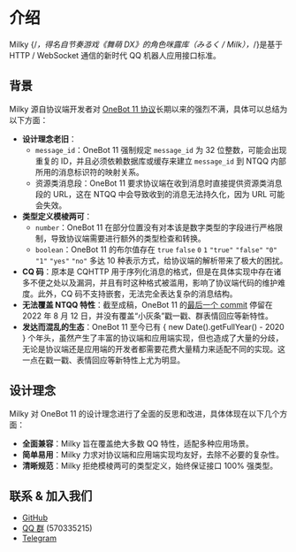 # 介绍

Milky {/*，得名自节奏游戏《舞萌 DX》的角色咪露库（みるく / Milk），*/}是基于 HTTP / WebSocket 通信的新时代 QQ 机器人应用接口标准。

## 背景

Milky 源自协议端开发者对 [OneBot 11 协议](https://11.onebot.dev/)长期以来的强烈不满，具体可以总结为以下方面：

- **设计理念老旧**：
    - `message_id`：OneBot 11 强制规定 `message_id` 为 32 位整数，可能会出现重复的 ID，并且必须依赖数据库或缓存来建立 `message_id` 到 NTQQ 内部所用的消息标识符的映射关系。
    - 资源类消息段：OneBot 11 要求协议端在收到消息时直接提供资源类消息段的 URL，这在 NTQQ 中会导致收到的消息无法持久化，因为 URL 可能会失效。
- **类型定义模棱两可**：
    - `number`：OneBot 11 在部分位置没有对本该是数字类型的字段进行严格限制，导致协议端需要进行额外的类型检查和转换。
    - `boolean`：OneBot 11 的布尔值存在 `true` `false` `0` `1` `"true"` `"false"` `"0"` `"1"` `"yes"` `"no"` 多达 10 种表示方式，给协议端的解析带来了极大的困扰。
- **CQ 码**：原本是 CQHTTP 用于序列化消息的格式，但是在具体实现中存在诸多不便之处以及漏洞，并且有时这种格式被滥用，影响了协议端代码的维护难度。此外，CQ 码不支持嵌套，无法完全表达复杂的消息结构。
- **无法覆盖 NTQQ 特性**：截至成稿，OneBot 11 的[最后一个 commit](https://github.com/botuniverse/onebot-11/commit/d4456ee706f9ada9c2dfde56a2bcfc69752600e4) 停留在 2022 年 8 月 12 日，并没有覆盖“小灰条”戳一戳、群表情回应等新特性。
- **发达而混乱的生态**：OneBot 11 至今已有 { new Date().getFullYear() - 2020 } 个年头，虽然产生了丰富的协议端和应用端实现，但也造成了大量的分歧，无论是协议端还是应用端的开发者都需要花费大量精力来适配不同的实现。这一点在戳一戳、表情回应等新特性上尤为明显。

## 设计理念

Milky 对 OneBot 11 的设计理念进行了全面的反思和改进，具体体现在以下几个方面：

- **全面兼容**：Milky 旨在覆盖绝大多数 QQ 特性，适配多种应用场景。
- **简单易用**：Milky 力求对协议端和应用端实现均友好，去除不必要的复杂性。
- **清晰规范**：Milky 拒绝模棱两可的类型定义，始终保证接口 100% 强类型。

## 联系 & 加入我们

- [GitHub](https://github.com/SaltifyDev/milky)
- [QQ 群](https://qm.qq.com/q/C04kPQzayk) (570335215)
- [Telegram](https://t.me/WeavingStar)